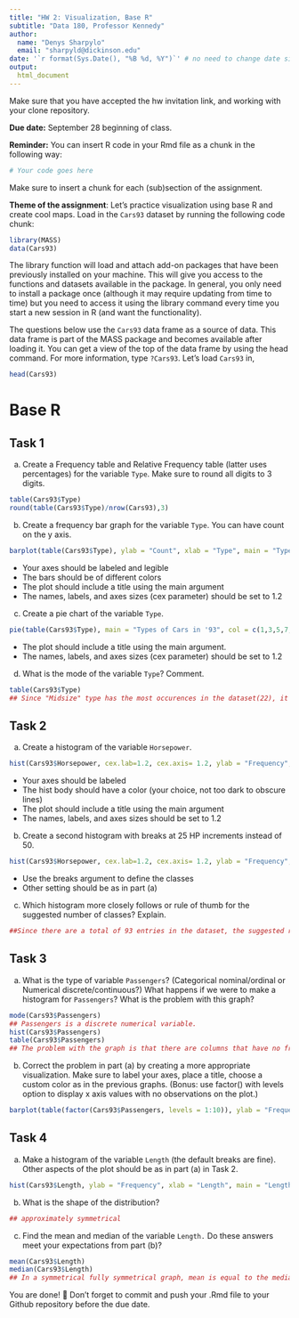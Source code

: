```yaml
---
title: "HW 2: Visualization, Base R"
subtitle: "Data 180, Professor Kennedy"
author: 
  name: "Denys Sharpylo"
  email: "sharpyld@dickinson.edu"
date: '`r format(Sys.Date(), "%B %d, %Y")`' # no need to change date since this line grabs today's date
output: 
  html_document
---
```


Make sure that you have accepted the hw invitation link, and working with your clone repository.

**Due date:** September 28 beginning of class.

**Reminder:** You can insert R code in your Rmd file as a chunk in the following way:
```r
# Your code goes here
```
Make sure to insert a chunk for each (sub)section of the assignment.

**Theme of the assignment**: Let's practice visualization using base R and create cool maps. Load in the `Cars93` dataset by running the following code chunk:

```r
library(MASS)
data(Cars93)
```

The library function will load and attach add-on packages that have been previously installed on your machine. This will give you access to the functions and datasets available in the package. In general, you only need to install a package once (although it may require updating from time to time) but you need to access it using the library command every time you start a new session in R (and want the functionality). 

The questions below use the `Cars93` data frame as a source of data. This data frame is part of the MASS package and becomes available after loading it. You can get a view of the top of the data frame by using the head command. For more information, type `?Cars93`. Let's load `Cars93` in,
```r
head(Cars93)
```

# Base R
## Task 1
a) Create a Frequency table and Relative Frequency table (latter uses percentages) for the variable `Type`. Make sure to round all digits to 3 digits.
```r
table(Cars93$Type)
round(table(Cars93$Type)/nrow(Cars93),3)
```
b) Create a frequency bar graph for the variable `Type`. You can have count on the y axis.
```r
barplot(table(Cars93$Type), ylab = "Count", xlab = "Type", main = "Types of Cars", cex.axis = 1.2, cex.main=1.2, cex.names = 1.2, col =  c(1,3,5,7,8,12))
```

*	Your axes should be labeled and legible
*	The bars should be of different colors
*	The plot should include a title using the main argument
*	The names, labels, and axes sizes (cex parameter) should be set to 1.2

c) Create a pie chart of the variable `Type`.
```r
pie(table(Cars93$Type), main = "Types of Cars in '93", col = c(1,3,5,7,8,12), cex=1.2 )
```

* The plot should include a title using the main argument.
*	The names, labels, and axes sizes (cex parameter) should be set to 1.2

d) What is the mode of the variable `Type`? Comment.
```r
table(Cars93$Type)
## Since "Midsize" type has the most occurences in the dataset(22), it is the mode of the variable "Type"
```

## Task 2 
a) Create a histogram of the variable `Horsepower`.
```r
hist(Cars93$Horsepower, cex.lab=1.2, cex.axis= 1.2, ylab = "Frequency", xlab = "Horsepower", main = "Cars93 Horsepower", col = c(4))
```

*	Your axes should be labeled
*	The hist body should have a color (your choice, not too dark to obscure lines) 
*	The plot should include a title using the main argument
*	The names, labels, and axes sizes should be set to 1.2

b) Create a second histogram with breaks at 25 HP increments instead of 50.
```r
hist(Cars93$Horsepower, cex.lab=1.2, cex.axis= 1.2, ylab = "Frequency", xlab = "Horsepower", main = "Cars93 Horsepower", col = c(4), breaks = seq(50,300,25))
```

* Use the breaks argument to define the classes
* Other setting should be as in part (a)

c) Which histogram more closely follows or rule of thumb for the suggested number of classes? Explain.
```r
##Since there are a total of 93 entries in the dataset, the suggested rule of thumb is sqrt(93)= ~9-10. Therefore, the histogram with 25HP increments has a better number of classes (10). 
```


## Task 3 
a) What is the type of variable `Passengers`? (Categorical nominal/ordinal or Numerical discrete/continuous?) What happens if we were to make a histogram for `Passengers`? What is the problem with this graph?
```r
mode(Cars93$Passengers)
## Passengers is a discrete numerical variable. 
hist(Cars93$Passengers)
table(Cars93$Passengers)
## The problem with the graph is that there are columns that have no frequency/entries (e.g, 3 passengers in a car), but it's shown as if there are entries with 3-passenger cars. 
```

b) Correct the problem in part (a) by creating a more appropriate visualization. Make sure to label your axes, place a title, choose a custom color as in the previous graphs. (Bonus: use factor() with levels option to display x axis values with no observations on the plot.)
```r
barplot(table(factor(Cars93$Passengers, levels = 1:10)), ylab = "Frequency", xlab = "# of Passengers", main = "Passengers in Cars93", cex.axis = 1.2, cex.names = 1.2, col = c(2,3,4,5,6,7))
```

## Task 4 
a) Make a histogram of the variable `Length` (the default breaks are fine). Other aspects of the plot should be as in part (a) in Task 2.
```r
hist(Cars93$Length, ylab = "Frequency", xlab = "Length", main = "Length of Cars93", cex.axis= 1.2, cex.lab=1.2, col = c(4))
```

b) What is the shape of the distribution?
```r
## approximately symmetrical
```

c) Find the mean and median of the variable `Length.` Do these answers meet your expectations from part (b)?
```r
mean(Cars93$Length)
median(Cars93$Length)
## In a symmetrical fully symmetrical graph, mean is equal to the median. However, since this graph is approximately symmetrical, we can see the deviation in the values of the mean and the median, though it is a small difference indicating how close to being symmetrical the above graph is.
```

You are done! 🏁 Don't forget to commit and push your .Rmd file to your Github repository before the due date.


